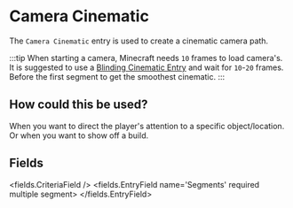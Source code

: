 
# Camera Cinematic 

The `Camera Cinematic` entry is used to create a cinematic camera path.

:::tip
When starting a camera, Minecraft needs `10` frames to load camera's.
It is suggested to use a [Blinding Cinematic Entry](./blinding_cinematic) and wait for `10`-`20` frames.
Before the first segment to get the smoothest cinematic.
:::

## How could this be used?
When you want to direct the player's attention to a specific object/location.
Or when you want to show off a build.


## Fields

<fields.CriteriaField />
<fields.EntryField name='Segments' required multiple segment>
</fields.EntryField>
